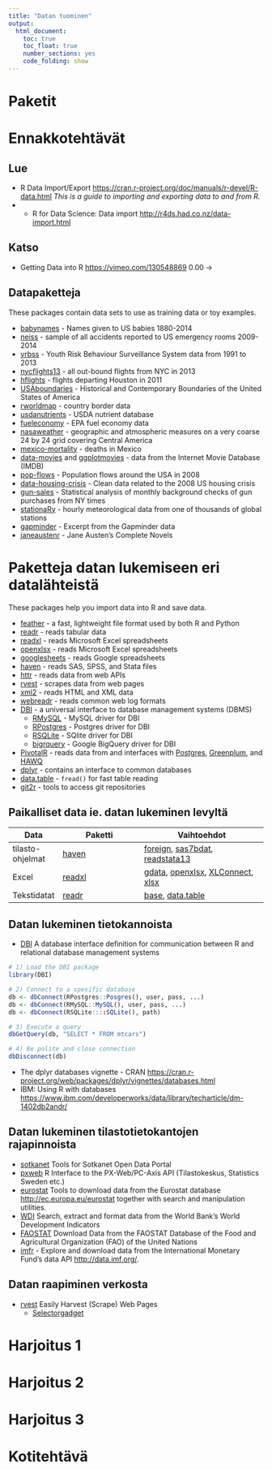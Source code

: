 ```yaml
---
title: "Datan tuominen"
output: 
  html_document: 
    toc: true
    toc_float: true
    number_sections: yes
    code_folding: show
---
```


# Paketit





# Ennakkotehtävät


## Lue


- R Data Import/Export <https://cran.r-project.org/doc/manuals/r-devel/R-data.html> *This is a guide to importing and exporting data to and from R.*
- - R for Data Science: Data import <http://r4ds.had.co.nz/data-import.html>



## Katso


- Getting Data into R <https://vimeo.com/130548869> 0.00 -> 



## Datapaketteja

These packages contain data sets to use as training data or toy examples.

* [babynames](https://github.com/hadley/babynames) - Names given to US babies 1880-2014
* [neiss](https://github.com/hadley/neiss) - sample of all accidents reported to US emergency rooms 2009-2014
* [yrbss](https://github.com/hadley/yrbss) - Youth Risk Behaviour Surveillance System data from 1991 to 2013
* [nycflights13](https://github.com/hadley/nycflights13) - all out-bound flights from NYC in 2013
* [hflights](https://github.com/hadley/hflights) - flights departing Houston in 2011
* [USAboundaries](https://github.com/ropensci/USAboundaries) - Historical and Contemporary Boundaries of the United States of America
* [rworldmap](https://github.com/AndySouth/rworldmap) - country border data
* [usdanutrients](https://github.com/hadley/usdanutrients) - USDA nutrient database
* [fueleconomy](https://github.com/hadley/fueleconomy) - EPA fuel economy data
* [nasaweather](https://github.com/hadley/nasaweather) - geographic and atmospheric measures on a very coarse 24 by 24 grid covering Central America
* [mexico-mortality](https://github.com/hadley/mexico-mortality) - deaths in Mexico
* [data-movies](https://github.com/hadley/data-movies) and [ggplotmovies](https://cran.r-project.org/web/packages/ggplot2movies/) - data from the Internet Movie Database (IMDB)
* [pop-flows](https://github.com/hadley/pop-flows) - Population flows around the USA in 2008
* [data-housing-crisis](https://github.com/hadley/data-housing-crisis) - Clean data related to the 2008 US housing crisis
* [gun-sales](https://github.com/NYTimes/gunsales) - Statistical analysis of monthly background checks of gun purchases from NY times
* [stationaRy](https://github.com/rich-iannone/stationaRy) - hourly meteorological data from one of thousands of global stations
* [gapminder](https://github.com/jennybc/gapminder) - Excerpt from the Gapminder data
* [janeaustenr](https://github.com/juliasilge/janeaustenr) - Jane Austen's Complete Novels



# Paketteja datan lukemiseen eri datalähteistä

These packages help you import data into R and save data.

* [feather](https://blog.rstudio.org/2016/03/29/feather/) - a fast, lightweight file format used by both R and Python
* [readr](https://blog.rstudio.org/2015/10/28/readr-0-2-0/) - reads tabular data
* [readxl](https://blog.rstudio.org/2015/04/15/readxl-0-1-0/) - reads Microsoft Excel spreadsheets
* [openxlsx](https://github.com/awalker89/openxlsx) - reads Microsoft Excel spreadsheets
* [googlesheets](https://github.com/jennybc/googlesheets) - reads Google spreadsheets
* [haven](https://blog.rstudio.org/2015/03/04/haven-0-1-0/) - reads SAS, SPSS, and Stata files
* [httr](https://blog.rstudio.org/2016/02/02/httr-1-1-0/) - reads data from web APIs
* [rvest](https://blog.rstudio.org/2014/11/24/rvest-easy-web-scraping-with-r/) - scrapes data from web pages
* [xml2](https://github.com/hadley/xml2) - reads HTML and XML data
* [webreadr](https://cran.r-project.org/web/packages/webreadr/vignettes/Introduction.html) - reads common web log formats
* [DBI](https://github.com/rstats-db/DBI) - a universal interface to database management systems (DBMS)
    + [RMySQL](https://github.com/rstats-db/RMySQL) - MySQL driver for DBI
    + [RPostgres](https://github.com/rstats-db/RPostgres) - Postgres driver for DBI
    + [RSQLite](https://github.com/rstats-db/RSQLite) - SQlite driver for DBI
    + [bigrquery](https://github.com/rstats-db/bigrquery) - Google BigQuery driver for DBI
* [PivotalR](https://github.com/pivotalsoftware/PivotalR) - reads data from and interfaces with [Postgres](http://www.postgresql.org), [Greenplum](http://greenplum.org), and [HAWQ](http://hawq.incubator.apache.org) 
* [dplyr](https://github.com/hadley/dplyr) - contains an interface to common databases
* [data.table](https://github.com/Rdatatable/data.table) - `fread()` for fast table reading
* [git2r](https://github.com/ropensci/git2r) - tools to access git repositories




## Paikalliset data ie. datan lukeminen levyltä

| Data | Paketti | Vaihtoehdot |
| ---  | ------  | ---------   |
| tilasto-ohjelmat   | [haven]()  | [foreign](), [sas7bdat](), [readstata13]() |
| Excel               | [readxl]() | [gdata](), [openxlsx](), [XLConnect](), [xlsx]() |
| Tekstidatat         | [readr]()  | [base](), [data.table]() |


## Datan lukeminen tietokannoista

- [DBI](https://cran.r-project.org/web/packages/DBI/index.html) A database interface definition for communication between R and relational database management systems



```r
# 1) Load the DBI package
library(DBI)

# 2) Connect to a spesific database
db <- dbConnect(RPostgres::Posgres(), user, pass, ...)
db <- dbConnect(RMySQL::MySQL(), user, pass, ...)
db <- dbConnect(RSQLite::::SQLite(), path)

# 3) Execute a query
dbGetQuery(db, "SELECT * FROM mtcars")

# 4) Be polite and close connection
dbDisconnect(db)
```


- The dplyr databases vignette - CRAN <https://cran.r-project.org/web/packages/dplyr/vignettes/databases.html>
- IBM: Using R with databases <https://www.ibm.com/developerworks/data/library/techarticle/dm-1402db2andr/>

## Datan lukeminen tilastotietokantojen rajapinnoista

- [sotkanet](https://cran.r-project.org/web/packages/sotkanet/index.html) Tools for Sotkanet Open Data Portal
- [pxweb](https://cran.r-project.org/web/packages/pxweb/index.html) R Interface to the PX-Web/PC-Axis API (Tilastokeskus, Statistics Sweden etc.)
- [eurostat](https://cran.r-project.org/web/packages/eurostat/index.html) Tools to download data from the Eurostat database <http://ec.europa.eu/eurostat> together with search and manipulation utilities.
- [WDI](https://cran.r-project.org/web/packages/WDI/index.html) Search, extract and format data from the World Bank's World Development Indicators
- [FAOSTAT](https://cran.r-project.org/web/packages/FAOSTAT/index.html) Download Data from the FAOSTAT Database of the Food and Agricultural Organization (FAO) of the United Nations
- [imfr](https://cran.r-project.org/web/packages/imfr/index.html) - Explore and download data from the International Monetary Fund's data API <http://data.imf.org/>.


## Datan raapiminen verkosta

- [rvest](https://cran.r-project.org/web/packages/rvest/index.html) Easily Harvest (Scrape) Web Pages
    - [Selectorgadget](https://cran.r-project.org/web/packages/rvest/vignettes/selectorgadget.html)


# Harjoitus 1


# Harjoitus 2


# Harjoitus 3


# Kotitehtävä
